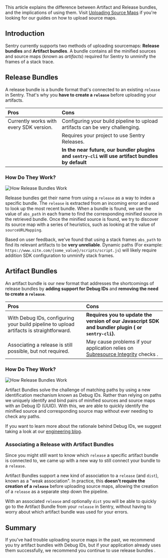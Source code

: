 This article explains the difference between Artifact and Release bundles, and the implications of using them. Visit [Uploading Source Maps](/platforms/javascript/guides/react/sourcemaps/uploading/) if you're looking for our guides on how to upload source maps.

## Introduction

Sentry currently supports two methods of uploading sourcemaps: **Release bundles** and **Artifact bundles**. A bundle contains all the minified sources and source maps (known as _artifacts_) required for Sentry to unminify the frames of a stack trace.

## Release Bundles

A release bundle is a bundle format that's connected to an existing `release` in Sentry. That's why you **have to create a `release`** before uploading your artifacts.

| Pros                                    | Cons                                                                                              |
| :-------------------------------------- | :------------------------------------------------------------------------------------------------ |
| Currently works with every SDK version. | Configuring your build pipeline to upload artifacts can be very challenging.                      |
|                                         | Requires your project to use Sentry Releases.                                                     |
|                                         | **In the near future, our bundler plugins and `sentry-cli` will use artifact bundles by default** |

### How Do They Work?

![How Release Bundles Work](release-bundles-updated.png)

Release bundles get their name from using a `release` as a way to index a specific bundle. The `release` is extracted from an incoming error and used to look up the most recent bundle. When a bundle is found, we use the value of `abs_path` in each frame to find the corresponding minified source in the retrieved bundle. Once the minified source is found, we try to discover its source map with a series of heuristics, such as looking at the value of `sourceURLMapping`.

Based on user feedback, we've found that using a stack frames `abs_path` to find its relevant artifacts to be **very unreliable**. Dynamic paths (For example: `https://www.site.com/{some_value}/scripts/script.js`) will likely require addition SDK configuration to unminify stack frames.

## Artifact Bundles

An artifact bundle is our new format that addresses the shortcomings of release bundles by **adding support for Debug IDs** and **removing the need to create a `release`**.

| Pros                                                                                    | Cons                                                                                                                                                           |
| :-------------------------------------------------------------------------------------- | :------------------------------------------------------------------------------------------------------------------------------------------------------------- |
| With Debug IDs, configuring your build pipeline to upload artifacts is straightforward. | **Requires you to update the version of our Javascript SDK and bundler plugin ( or `sentry-cli`).**                                                            |
| Associating a release is still possible, but not required.                              | May cause problems if your application relies on [Subresource Integrity](https://developer.mozilla.org/en-US/docs/Web/Security/Subresource_Integrity) checks . |

### How Do They Work?

![How Release Bundles Work](artifact-bundles-updated.png)

Artifact Bundles solve the challenge of matching paths by using a new identification mechanism known as Debug IDs. Rather than relying on paths we uniquely identify and bind pairs of minified sources and source maps with an Debug ID (UUID). With this, we are able to quickly identify the minified source and corresponding source map without ever needing to check any paths.

<Note>

If you want to learn more about the rationale behind Debug IDs, we suggest taking a look at our [engineering blog](https://sentry.engineering/blog/the-case-for-debug-ids).

</Note>

### Associating a Release with Artifact Bundles

Since you might still want to know which `release` a specific artifact bundle is connected to, we came up with a new way to still connect your bundle to a `release`.

Artifact Bundles support a new kind of association to a `release` (and `dist`), known as a "weak association". In practice, this **doesn't require the creation of a `release`** before uploading source maps, allowing the creation of a `release` as a separate step down the pipeline.

With an associated `release` and optionally `dist` you will be able to quickly go to the Artifact Bundle from your `release` in Sentry, without having to worry about which artifact bundle was used for your errors.

## Summary

If you've had trouble uploading source maps in the past, we recommend you try artifact bundles with Debug IDs, but if your application already uses them successfully, we recommend you continue to use release bundles .
